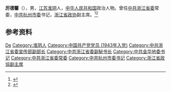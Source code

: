 '''厉德馨'''（{{bd|1924年|1月|2012年|4月17日|catIdx=L厉}}），男，[[江苏|江苏]][[淮阴县|淮阴]]人，[[中华人民共和国|中华人民共和国]]政治人物。曾任[[中共浙江省委|中共浙江省委]]常委，[[中共杭州市委|中共杭州市委]]书记，[[浙江省政协|浙江省政协]]副主席。<ref>{{Cite web|title=厉德馨同志遗体告别仪式在杭举行|url=https://hznews.hangzhou.com.cn/xinzheng/yaolan/content/2012-04/23/content_4163305_2.htm|accessdate=2020-09-07|work=杭州日报}}</ref><ref>{{Cite book|title=中华人民共和国职官志|author=何虎生, 李耀东, 向常福主编|publisher=中国社会出版社|year=2003|isbn=9787800883934|location=北京|pages=}}</ref>

== 参考资料 ==
{{reflist}}

{{中国人物小作品}}

{{Authority control}}
{{DEFAULTSORT:Li厉}}
[[Category:厉姓|De]]
[[Category:淮阴人|Category:淮阴人]]
[[Category:中国共产党党员_(1943年入党)|Category:中国共产党党员 (1943年入党)]]
[[Category:中共浙江省委宣传部副部长|Category:中共浙江省委宣传部副部长]]
[[Category:中共浙江省委副秘书长|Category:中共浙江省委副秘书长]]
[[Category:中共金华地委书记|Category:中共金华地委书记]]
[[Category:中共浙江省委常委|Category:中共浙江省委常委]]
[[Category:中共杭州市委书记|Category:中共杭州市委书记]]
[[Category:浙江省政協副主席|Category:浙江省政協副主席]]